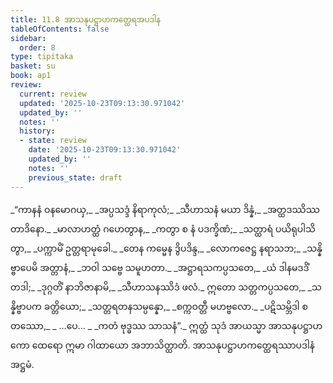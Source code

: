 ```yaml
---
title: 11.8 အာသနုပဋ္ဌာဟကတ္ထေရအပဒါန
tableOfContents: false
sidebar:
  order: 8
type: tipitaka
basket: su
book: ap1
review:
  current: review
  updated: '2025-10-23T09:13:30.971042'
  updated_by: ''
  notes: ''
  history:
  - state: review
    date: '2025-10-23T09:13:30.971042'
    updated_by: ''
    notes: ''
    previous_state: draft
---
```



<ReviewStatus review={frontmatter.review} showDetails={true} />

<HypothesisAnnotation frontmatter={frontmatter} />

<DynamicBreadcrumb />

<Division number="47" book="ap1" e="ch" v="20" p="158">

<Paragraph number="1912" type="verses" book="ap1">
_“ကာနနံ ဝနမောဂယှ,_  
_အပ္ပသဒ္ဒံ နိရာကုလံ;_  
_သီဟာသနံ မယာ ဒိန္နံ,_  
_အတ္ထဒဿိဿ တာဒိနော._  

</Paragraph>

</Division>
<Division number="48" book="ap1" e="ch" v="20" p="158">

<Paragraph number="1913" type="verses" book="ap1">
_မာလာဟတ္ထံ ဂဟေတွာန,_  
_ကတွာ စ နံ ပဒက္ခိဏံ;_  
_သတ္ထာရံ ပယိရုပါသိတွာ,_  
_ပက္ကာမိံ ဥတ္တရာမုခေါ._  

</Paragraph>

</Division>
<Division number="49" book="ap1" e="ch" v="20" p="159">

<Paragraph number="1914" type="verses" book="ap1">
_တေန ကမ္မေန ဒွိပဒိန္ဒ,_  
_လောကဇေဋ္ဌ နရာသဘ;_  
_သန္နိဗ္ဗာပေမိ အတ္တာနံ,_  
_ဘဝါ သဗ္ဗေ သမူဟတာ._  

</Paragraph>

</Division>
<Division number="50" book="ap1" e="ch" v="20" p="159">

<Paragraph number="1915" type="verses" book="ap1">
_အဋ္ဌာရသကပ္ပသတေ,_  
_ယံ ဒါနမဒဒိံ တဒါ;_  
_ဒုဂ္ဂတိံ နာဘိဇာနာမိ,_  
_သီဟာသနဿိဒံ ဖလံ._  

</Paragraph>

</Division>
<Division number="51" book="ap1" e="ch" v="20" p="159">

<Paragraph number="1916" type="verses" book="ap1">
ဣတော သတ္တကပ္ပသတေ,_  
_သန္နိဗ္ဗာပက ခတ္တိယော;_  
_သတ္တရတနသမ္ပန္နော,_  
_စက္ကဝတ္တီ မဟဗ္ဗလော._  

</Paragraph>

</Division>
<Division number="52" book="ap1" e="ch" v="20" p="159">

<Paragraph number="1917" type="verses" book="ap1">
_ပဋိသမ္ဘိဒါ စတဿော,_  
_ …ပေ… _  
_ကတံ ဗုဒ္ဓဿ သာသနံ”._  

</Paragraph>

<Paragraph number="1918" book="ap1">
ဣတ္ထံ သုဒံ အာယသ္မာ အာသနုပဋ္ဌာဟကော ထေရော ဣမာ ဂါထာယော အဘာသိတ္ထာတိ.

</Paragraph>
</Division>

<Paragraph number="1919" type="center" book="ap1">
အာသနုပဋ္ဌာဟကတ္ထေရဿာပဒါနံ အဋ္ဌမံ.
</Paragraph>